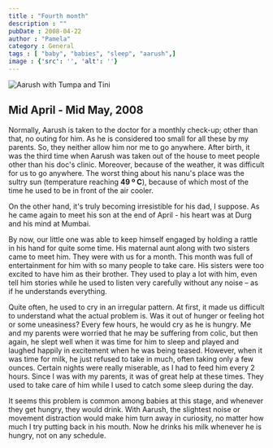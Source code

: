 ```yaml
---
title : "Fourth month"
description : ""
pubDate : 2008-04-22
author : "Pamela"
category : General
tags : [ "baby", "babies", "sleep", "aarush",]
image : {'src': '', 'alt': ''}
---
```


<Image src={pic1} alt="Aarush with Tumpa and Tini"/>

## Mid April - Mid May, 2008

Normally, Aarush is taken to the doctor for a monthly check-up; other than that, no outing for him. As he is considered too small for all these by my parents. So, they neither allow him nor me to go anywhere. After birth, it was the third time when Aarush was taken out of the house to meet people other than his doc's clinic. Moreover, because of the weather, it was difficult for us to go anywhere. The worst thing about his nanu's place was the sultry sun (temperature reaching **49 º C**), because of which most of the time he used to be in front of the air cooler.

On the other hand, it's truly becoming irresistible for his dad, I suppose. As he came again to meet his son at the end of April - his heart was at Durg and his mind at Mumbai.

By now, our little one was able to keep himself engaged by holding a rattle in his hand for quite some time. His maternal aunt along with two sisters came to meet him. They were with us for a month. This month was full of entertainment for him with so many people to take care. His sisters were too excited to have him as their brother. They used to play a lot with him, even tell him stories while he used to listen very carefully without any noise – as if he understands everything.

Quite often, he used to cry in an irregular pattern. At first, it made us difficult to understand what the actual problem is. Was it out of hunger or feeling hot or some uneasiness? Every few hours, he would cry as he is hungry. Me and my parents were worried that he may be suffering from colic, but then again, he slept well when it was time for him to sleep and played and laughed happily in excitement when he was being teased. However, when it was time for milk, he just refused to take in much, often taking only a few ounces. Certain nights were really miserable, as I had to feed him every 2 hours. Since I was with my parents, it was of great help at these times. They used to take care of him while I used to catch some sleep during the day.

It seems this problem is common among babies at this stage, and whenever they get hungry, they would drink. With Aarush, the slightest noise or movement distraction would make him turn away in curiosity, no matter how much I try putting back in his mouth. Now he drinks his milk whenever he is hungry, not on any schedule.


